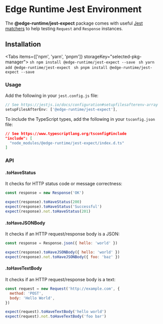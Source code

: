 
# Edge Runtime Jest Environment

The **@edge-runtime/jest-expect** package comes with useful [Jest matchers](https://jestjs.io/docs/expect#expectextendmatchers) to help testing `Request` and `Response` instances.

## Installation

<Tabs items={['npm', 'yarn', 'pnpm']} storageKey="selected-pkg-manager">
  <Tab>
    ```sh
    npm install @edge-runtime/jest-expect --save
    ```
  </Tab>
  <Tab>
    ```sh
    yarn add @edge-runtime/jest-expect
    ```
  </Tab>
  <Tab>
    ```sh
    pnpm install @edge-runtime/jest-expect --save
    ```
  </Tab>
</Tabs>

### Usage

Add the following in your `jest.config.js` file:

```js
// See https://jestjs.io/docs/configuration#setupfilesafterenv-array
setupFilesAfterEnv: ['@edge-runtime/jest-expect'],
```

To include the TypeScript types, add the following in your `tsconfig.json` file:

```json
// See https://www.typescriptlang.org/tsconfig#include
"include": [
  "node_modules/@edge-runtime/jest-expect/index.d.ts"
]
```

### API

#### .toHaveStatus

It checks for HTTP status code or message correctness:

```js
const response = new Response('OK')

expect(response).toHaveStatus(200)
expect(response).toHaveStatus('Successful')
expect(response).not.toHaveStatus(201)
```

#### .toHaveJSONBody

It checks if an HTTP request/response body is a JSON:

```js
const response = Response.json({ hello: 'world' })

expect(response).toHaveJSONBody({ hello: 'world' })
expect(response).not.toHaveJSONBody({ foo: 'baz' })
```

#### .toHaveTextBody

It checks if an HTTP request/response body is a text:

```js
const request = new Request('http://example.com', {
  method: 'POST',
  body: 'Hello World',
})

expect(request).toHaveTextBody('hello world')
expect(request).not.toHaveTextBody('foo bar')
```
